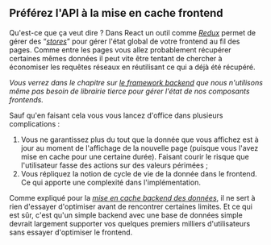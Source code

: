 ## Préférez l'API à la mise en cache frontend

Qu'est-ce que ça veut dire ? Dans React un outil comme [_Redux_](https://github.com/reduxjs/redux) permet de gérer des “[_stores_](https://redux.js.org/api/store)” pour gérer l'état global de votre frontend au fil des pages. Comme entre les pages vous allez probablement récupérer certaines mêmes données il peut vite être tentant de chercher à économiser les requêtes réseaux en réutilisant ce qui a déjà été récupéré.

_Vous verrez dans le chapitre sur [le framework backend](#et-le-framework-backend) que nous n'utilisons même pas besoin de librairie tierce pour gérer l'état de nos composants frontends._

Sauf qu'en faisant cela vous vous lancez d'office dans plusieurs complications :

1.  Vous ne garantissez plus du tout que la donnée que vous affichez est à jour au moment de l'affichage de la nouvelle page (puisque vous l'avez mise en cache pour une certaine durée). Faisant courir le risque que l'utilisateur fasse des actions sur des valeurs périmées ;
2.  Vous répliquez la notion de cycle de vie de la donnée dans le frontend. Ce qui apporte une complexité dans l'implémentation.

Comme expliqué pour la [_mise en cache backend des données_](#cache), il ne sert à rien d'essayer d'optimiser avant de rencontrer certaines limites. Et ce qui est sûr, c'est qu'un simple backend avec une base de données simple devrait largement supporter vos quelques premiers milliers d'utilisateurs sans essayer d'optimiser le frontend.
